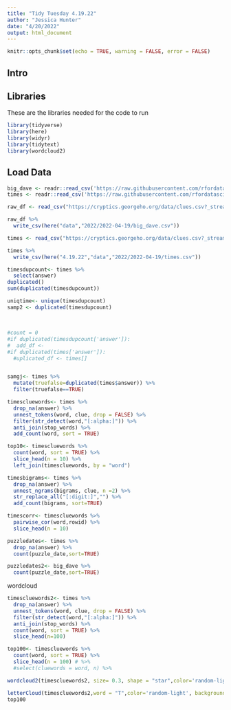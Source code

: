 ```yaml
---
title: "Tidy Tuesday 4.19.22"
author: "Jessica Hunter"
date: "4/20/2022"
output: html_document
---
```


```r
knitr::opts_chunk$set(echo = TRUE, warning = FALSE, error = FALSE)
```

## Intro


## Libraries
These are the libraries needed for the code to run

```r
library(tidyverse)
library(here)
library(widyr)
library(tidytext)
library(wordcloud2)
```

## Load Data

```r
big_dave <- readr::read_csv('https://raw.githubusercontent.com/rfordatascience/tidytuesday/master/data/2022/2022-04-19/big_dave.csv')
times <- readr::read_csv('https://raw.githubusercontent.com/rfordatascience/tidytuesday/master/data/2022/2022-04-19/times.csv')

raw_df <- read_csv("https://cryptics.georgeho.org/data/clues.csv?_stream=on&source=bigdave44&_size=max")

raw_df %>% 
  write_csv(here("data","2022/2022-04-19/big_dave.csv"))

times <- read_csv("https://cryptics.georgeho.org/data/clues.csv?_stream=on&source=times_xwd_times&_size=max")

times %>% 
  write_csv(here("4.19.22","data","2022/2022-04-19/times.csv"))

```


```r
timesdupcount<- times %>% 
  select(answer)
duplicated()
sum(duplicated(timesdupcount))

uniqtime<- unique(timesdupcount)
samp2 <- duplicated(timesdupcount)
  
```


##

```r
#count = 0
#if duplicated(timesdupcount['answer']):
#  add_df <- 
#if duplicated(times['answer']):
  #uplicated_df <- times[]


samgj<- times %>% 
  mutate(truefalse=duplicated(times$answer)) %>% 
  filter(truefalse==TRUE)

```


```r
timescluewords<- times %>%
  drop_na(answer) %>% 
  unnest_tokens(word, clue, drop = FALSE) %>% 
  filter(str_detect(word,"[:alpha:]")) %>% 
  anti_join(stop_words) %>% 
  add_count(word, sort = TRUE)

top10<- timescluewords %>% 
  count(word, sort = TRUE) %>% 
  slice_head(n = 10) %>% 
  left_join(timescluewords, by = "word")

timesbigrams<- times %>%
  drop_na(answer) %>% 
  unnest_ngrams(bigrams, clue, n =2) %>% 
  str_replace_all("[:digit:]","") %>% 
  add_count(bigrams, sort=TRUE)

timescorr<- timescluewords %>% 
  pairwise_cor(word,rowid) %>% 
  slice_head(n = 10)

puzzledates<- times %>% 
  drop_na(answer) %>% 
  count(puzzle_date,sort=TRUE)

puzzledates2<- big_dave %>% 
  count(puzzle_date,sort=TRUE)
```

wordcloud

```r



timescluewords2<- times %>%
  drop_na(answer) %>% 
  unnest_tokens(word, clue, drop = FALSE) %>% 
  filter(str_detect(word,"[:alpha:]")) %>% 
  anti_join(stop_words) %>% 
  count(word, sort = TRUE) %>% 
  slice_head(n=100)

top100<- timescluewords %>% 
  count(word, sort = TRUE) %>% 
  slice_head(n = 100) # %>% 
  #select(cluewords = word, n) %>% 

wordcloud2(timescluewords2, size= 0.3, shape = "star",color='random-light', backgroundColor="black")

letterCloud(timescluewords2,word = "T",color='random-light', backgroundColor="black") # make a wordcloud out of the top 100 words
top100
```

